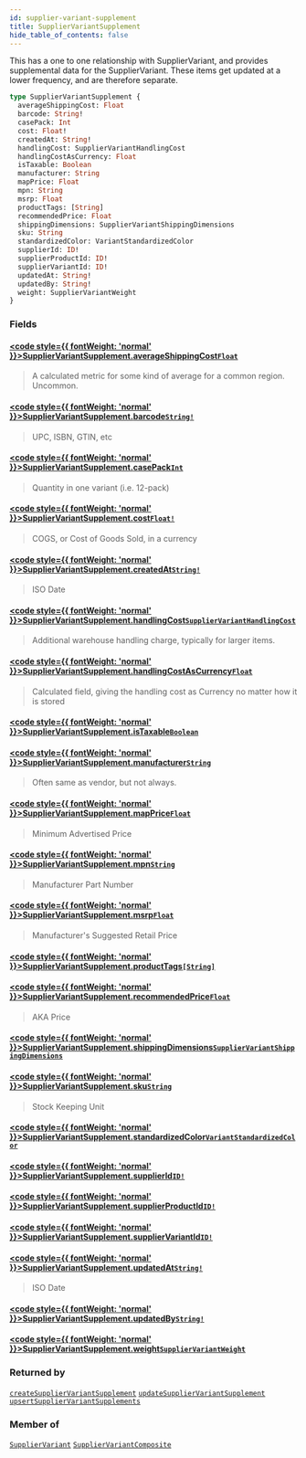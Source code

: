 ```yaml
---
id: supplier-variant-supplement
title: SupplierVariantSupplement
hide_table_of_contents: false
---
```








This has a one to one relationship with SupplierVariant, and provides supplemental data for the SupplierVariant.
These items get updated at a lower frequency, and are therefore separate.

```graphql
type SupplierVariantSupplement {
  averageShippingCost: Float
  barcode: String!
  casePack: Int
  cost: Float!
  createdAt: String!
  handlingCost: SupplierVariantHandlingCost
  handlingCostAsCurrency: Float
  isTaxable: Boolean
  manufacturer: String
  mapPrice: Float
  mpn: String
  msrp: Float
  productTags: [String]
  recommendedPrice: Float
  shippingDimensions: SupplierVariantShippingDimensions
  sku: String
  standardizedColor: VariantStandardizedColor
  supplierId: ID!
  supplierProductId: ID!
  supplierVariantId: ID!
  updatedAt: String!
  updatedBy: String!
  weight: SupplierVariantWeight
}
```


### Fields

#### [<code style={{ fontWeight: 'normal' }}>SupplierVariantSupplement.<b>averageShippingCost</b></code>](#)<Bullet />[`Float`](/supply/api/graphql-admin/reference/scalars/float) <Badge class="secondary" text="scalar"/>
> A calculated metric for some kind of average for a common region. Uncommon.
> 

#### [<code style={{ fontWeight: 'normal' }}>SupplierVariantSupplement.<b>barcode</b></code>](#)<Bullet />[`String!`](/supply/api/graphql-admin/reference/scalars/string) <Badge class="secondary" text="non-null"/> <Badge class="secondary" text="scalar"/>
> UPC, ISBN, GTIN, etc
> 

#### [<code style={{ fontWeight: 'normal' }}>SupplierVariantSupplement.<b>casePack</b></code>](#)<Bullet />[`Int`](/supply/api/graphql-admin/reference/scalars/int) <Badge class="secondary" text="scalar"/>
> Quantity in one variant (i.e. 12-pack)
> 

#### [<code style={{ fontWeight: 'normal' }}>SupplierVariantSupplement.<b>cost</b></code>](#)<Bullet />[`Float!`](/supply/api/graphql-admin/reference/scalars/float) <Badge class="secondary" text="non-null"/> <Badge class="secondary" text="scalar"/>
> COGS, or Cost of Goods Sold, in a currency
> 

#### [<code style={{ fontWeight: 'normal' }}>SupplierVariantSupplement.<b>createdAt</b></code>](#)<Bullet />[`String!`](/supply/api/graphql-admin/reference/scalars/string) <Badge class="secondary" text="non-null"/> <Badge class="secondary" text="scalar"/>
> ISO Date
> 

#### [<code style={{ fontWeight: 'normal' }}>SupplierVariantSupplement.<b>handlingCost</b></code>](#)<Bullet />[`SupplierVariantHandlingCost`](/supply/api/graphql-admin/reference/objects/supplier-variant-handling-cost) <Badge class="secondary" text="object"/>
> Additional warehouse handling charge, typically for larger items.
> 

#### [<code style={{ fontWeight: 'normal' }}>SupplierVariantSupplement.<b>handlingCostAsCurrency</b></code>](#)<Bullet />[`Float`](/supply/api/graphql-admin/reference/scalars/float) <Badge class="secondary" text="scalar"/>
> Calculated field, giving the handling cost as Currency no matter how it is stored
> 

#### [<code style={{ fontWeight: 'normal' }}>SupplierVariantSupplement.<b>isTaxable</b></code>](#)<Bullet />[`Boolean`](/supply/api/graphql-admin/reference/scalars/boolean) <Badge class="secondary" text="scalar"/>
> 
> 

#### [<code style={{ fontWeight: 'normal' }}>SupplierVariantSupplement.<b>manufacturer</b></code>](#)<Bullet />[`String`](/supply/api/graphql-admin/reference/scalars/string) <Badge class="secondary" text="scalar"/>
> Often same as vendor, but not always.
> 

#### [<code style={{ fontWeight: 'normal' }}>SupplierVariantSupplement.<b>mapPrice</b></code>](#)<Bullet />[`Float`](/supply/api/graphql-admin/reference/scalars/float) <Badge class="secondary" text="scalar"/>
> Minimum Advertised Price
> 

#### [<code style={{ fontWeight: 'normal' }}>SupplierVariantSupplement.<b>mpn</b></code>](#)<Bullet />[`String`](/supply/api/graphql-admin/reference/scalars/string) <Badge class="secondary" text="scalar"/>
> Manufacturer Part Number
> 

#### [<code style={{ fontWeight: 'normal' }}>SupplierVariantSupplement.<b>msrp</b></code>](#)<Bullet />[`Float`](/supply/api/graphql-admin/reference/scalars/float) <Badge class="secondary" text="scalar"/>
> Manufacturer's Suggested Retail Price
> 

#### [<code style={{ fontWeight: 'normal' }}>SupplierVariantSupplement.<b>productTags</b></code>](#)<Bullet />[`[String]`](/supply/api/graphql-admin/reference/scalars/string) <Badge class="secondary" text="list"/> <Badge class="secondary" text="scalar"/>
> 
> 

#### [<code style={{ fontWeight: 'normal' }}>SupplierVariantSupplement.<b>recommendedPrice</b></code>](#)<Bullet />[`Float`](/supply/api/graphql-admin/reference/scalars/float) <Badge class="secondary" text="scalar"/>
> AKA Price
> 

#### [<code style={{ fontWeight: 'normal' }}>SupplierVariantSupplement.<b>shippingDimensions</b></code>](#)<Bullet />[`SupplierVariantShippingDimensions`](/supply/api/graphql-admin/reference/objects/supplier-variant-shipping-dimensions) <Badge class="secondary" text="object"/>
> 
> 

#### [<code style={{ fontWeight: 'normal' }}>SupplierVariantSupplement.<b>sku</b></code>](#)<Bullet />[`String`](/supply/api/graphql-admin/reference/scalars/string) <Badge class="secondary" text="scalar"/>
> Stock Keeping Unit
> 

#### [<code style={{ fontWeight: 'normal' }}>SupplierVariantSupplement.<b>standardizedColor</b></code>](#)<Bullet />[`VariantStandardizedColor`](/supply/api/graphql-admin/reference/enums/variant-standardized-color) <Badge class="secondary" text="enum"/>
> 
> 

#### [<code style={{ fontWeight: 'normal' }}>SupplierVariantSupplement.<b>supplierId</b></code>](#)<Bullet />[`ID!`](/supply/api/graphql-admin/reference/scalars/id) <Badge class="secondary" text="non-null"/> <Badge class="secondary" text="scalar"/>
> 
> 

#### [<code style={{ fontWeight: 'normal' }}>SupplierVariantSupplement.<b>supplierProductId</b></code>](#)<Bullet />[`ID!`](/supply/api/graphql-admin/reference/scalars/id) <Badge class="secondary" text="non-null"/> <Badge class="secondary" text="scalar"/>
> 
> 

#### [<code style={{ fontWeight: 'normal' }}>SupplierVariantSupplement.<b>supplierVariantId</b></code>](#)<Bullet />[`ID!`](/supply/api/graphql-admin/reference/scalars/id) <Badge class="secondary" text="non-null"/> <Badge class="secondary" text="scalar"/>
> 
> 

#### [<code style={{ fontWeight: 'normal' }}>SupplierVariantSupplement.<b>updatedAt</b></code>](#)<Bullet />[`String!`](/supply/api/graphql-admin/reference/scalars/string) <Badge class="secondary" text="non-null"/> <Badge class="secondary" text="scalar"/>
> ISO Date
> 

#### [<code style={{ fontWeight: 'normal' }}>SupplierVariantSupplement.<b>updatedBy</b></code>](#)<Bullet />[`String!`](/supply/api/graphql-admin/reference/scalars/string) <Badge class="secondary" text="non-null"/> <Badge class="secondary" text="scalar"/>
> 
> 

#### [<code style={{ fontWeight: 'normal' }}>SupplierVariantSupplement.<b>weight</b></code>](#)<Bullet />[`SupplierVariantWeight`](/supply/api/graphql-admin/reference/objects/supplier-variant-weight) <Badge class="secondary" text="object"/>
> 
> 



### Returned by

[`createSupplierVariantSupplement`](/supply/api/graphql-admin/reference/mutations/create-supplier-variant-supplement)  <Badge class="secondary" text="mutation"/><Bullet />[`updateSupplierVariantSupplement`](/supply/api/graphql-admin/reference/mutations/update-supplier-variant-supplement)  <Badge class="secondary" text="mutation"/><Bullet />[`upsertSupplierVariantSupplements`](/supply/api/graphql-admin/reference/mutations/upsert-supplier-variant-supplements)  <Badge class="secondary" text="mutation"/>

### Member of

[`SupplierVariant`](/supply/api/graphql-admin/reference/objects/supplier-variant)  <Badge class="secondary" text="object"/><Bullet />[`SupplierVariantComposite`](/supply/api/graphql-admin/reference/objects/supplier-variant-composite)  <Badge class="secondary" text="object"/>




